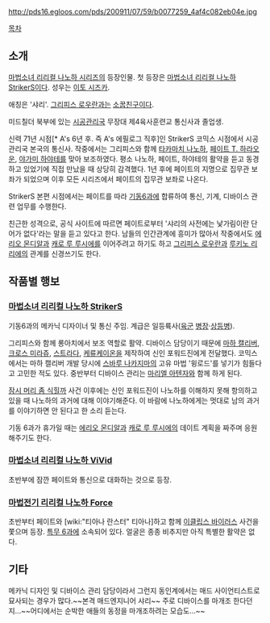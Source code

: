http://pds16.egloos.com/pds/200911/07/59/b0077259_4af4c082eb04e.jpg

[[목차]]

== 소개 ==
[[마법소녀 리리컬 나노하 시리즈]]의 등장인물. 첫 등장은 [[마법소녀 리리컬 나노하 StrikerS]]이다. 성우는 [[이토 시즈카]].

애칭은 '샤리'. [[그리피스 로우란]]과는 [[소꿉친구]]이다.

미드칠더 북부에 있는 [[시공관리국]] 무장대 제4육사훈련교 통신사과 졸업생. 

신력 71년 시점[* A's 6년 후. 즉 A's 에필로그 직후]인 StrikerS 코믹스 시점에서 시공관리국 본국의 통신사. 작중에서는 그리피스와 함께 [[타카마치 나노하]], [[페이트 T. 하라오운]], [[야가미 하야테]]를 맞아 보조하였다. 평소 나노하, 페이트, 하야테의 활약을 듣고 동경하고 있었기에 직접 만났을 때 상당히 감격했다. 1년 후에 페이트의 지명으로 집무관 보좌가 되었으며 이후 모든 시리즈에서 페이트의 집무관 보좌로 나온다.

StrikerS 본편 시점에서는 페이트를 따라 [[기동6과]]에 합류하여 통신, 기계, 디바이스 관련 업무를 수행한다.

친근한 성격으로, 공식 사이트에 따르면 페이트로부터 '샤리의 사전에는 낯가림이란 단어가 없다'라는 말을 듣고 있다고 한다. 남들의 인간관계에 흥미가 많아서 작중에서도 [[에리오 몬디알]]과 [[캐로 루 루시에]]를 이어주려고 하기도 하고 [[그리피스 로우란]]과 [[루키노 리리에]]의 관계를 신경쓰기도 한다.

== 작품별 행보 ==
=== [[마법소녀 리리컬 나노하 StrikerS]] ===
기동6과의 메카닉 디자이너 및 통신 주임. 계급은 일등륙사([[육군]] [[병장]]·[[상등병]]).

그리피스와 함께 롱아치에서 보조 역할로 활약. 디바이스 담당이기 때문에 [[마하 캘리버]], [[크로스 미라쥬]], [[스트라다]], [[케류케이온]]을 제작하여 신인 포워드진에게 전달했다. 코믹스에서는 마하 캘리버 개발 당시에 [[스바루 나카지마]]의 고유 마법 '윙로드'를 넣기가 힘들다고 고민한 적도 있다. 중반부터 디바이스 관리는 [[마리엘 아텐자]]와 함께 하게 된다.

[[잠시 머리 좀 식힐까]] 사건 이후에는 신인 포워드진이 나노하를 이해하지 못해 항의하고 있을 때 나노하의 과거에 대해 이야기해준다. 이 바람에 나노하에게는 멋대로 남의 과거를 이야기하면 안 된다고 한 소리 듣는다.

기동 6과가 휴가일 때는 [[에리오 몬디알]]과 [[캐로 루 루시에]]의 데이트 계획을 짜주며 응원해주기도 한다.

=== [[마법소녀 리리컬 나노하 ViVid]] ===
초반부에 잠깐 페이트와 통신으로 대화하는 것으로 등장.

=== [[마법전기 리리컬 나노하 Force]] ===
초반부터 페이트와 [wiki:"티아나 란스터" 티아나]하고 함께 [[이클립스 바이러스]] 사건을 쫓으며 등장. [[특무 6과]]에 소속되어 있다. 얼굴은 종종 비추지만 아직 특별한 활약은 없다.

== 기타 ==
메카닉 디자인 및 디바이스 관리 담당이라서 그런지 동인계에서는 매드 사이언티스트로 묘사되는 경우가 많다.~~본격 매드엔지니어 샤리~~ 주로 디바이스를 마개조 한다던지...~~어디에서는 순박한 애들의 동정을 마개조하려는 모습도...~~

